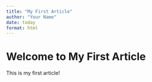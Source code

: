 ```yaml
---
title: "My First Article"
author: "Your Name"
date: today
format: html
---
```


# Welcome to My First Article

This is my first article!
